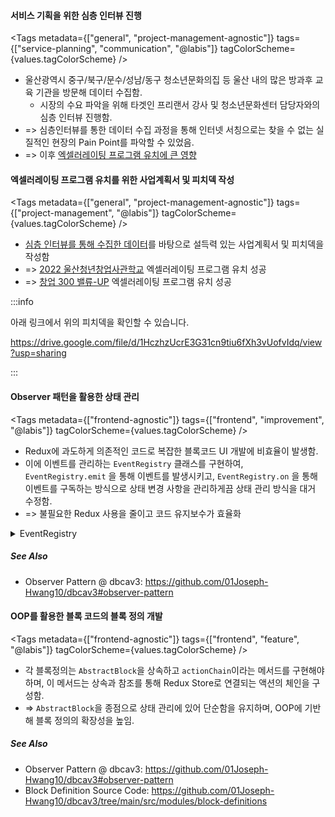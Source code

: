 
#### 서비스 기획을 위한 심층 인터뷰 진행

<Tags
  metadata={["general", "project-management-agnostic"]}
  tags={["service-planning", "communication", "@labis"]}
  tagColorScheme={values.tagColorScheme}
/>

- 울산광역시 중구/북구/문수/성남/동구 청소년문화의집 등 울산 내의 많은 방과후 교육 기관을 방문해 데이터 수집함.
  - 시장의 수요 파악을 위해 타겟인 프리랜서 강사 및 청소년문화센터 담당자와의 심층 인터뷰 진행함.
- => 심층인터뷰를 통한 데이터 수집 과정을 통해 인터넷 서칭으로는 찾을 수 없는 실질적인 현장의 Pain Point를 파악할 수 있었음.
- => 이후 [엑셀러레이팅 프로그램 유치에 큰 영향](#엑셀러레이팅-프로그램-유치를-위한-사업계획서-및-피치덱-작성)

#### 엑셀러레이팅 프로그램 유치를 위한 사업계획서 및 피치덱 작성

<Tags
  metadata={["general", "project-management-agnostic"]}
  tags={["project-management", "@labis"]}
  tagColorScheme={values.tagColorScheme}
/>

- [심층 인터뷰를 통해 수집한 데이터](#서비스-기획을-위한-심층-인터뷰-진행)를 바탕으로 설득력 있는 사업계획서 및 피치덱을 작성함
- => [2022 울산청년창업사관학교](https://start.kosmes.or.kr/yh_mai001_001.do) 엑셀러레이팅 프로그램 유치 성공
- => [창업 300 밸류-UP](http://www.u300.kr/) 엑셀러레이팅 프로그램 유치 성공

:::info

아래 링크에서 위의 피치덱을 확인할 수 있습니다.

https://drive.google.com/file/d/1HczhzUcrE3G31cn9tiu6fXh3vUofvIdq/view?usp=sharing

:::

#### Observer 패턴을 활용한 상태 관리

<Tags
  metadata={["frontend-agnostic"]}
  tags={["frontend", "improvement", "@labis"]}
  tagColorScheme={values.tagColorScheme}
/>

- Redux에 과도하게 의존적인 코드로 복잡한 블록코드 UI 개발에 비효율이 발생함.
- 이에 이벤트를 관리하는 `EventRegistry` 클래스를 구현하여, `EventRegistry.emit` 을 통해 이벤트를 발생시키고, `EventRegistry.on` 을 통해 이벤트를 구독하는 방식으로 상태 변경 사항을 관리하게끔 상태 관리 방식을 대거 수정함.
- => 불필요한 Redux 사용을 줄이고 코드 유지보수가 효율화

<details>
<summary>EventRegistry</summary>
<div markdown="1">

```ts
class _EventRegistry {
  private events: Record<string, Event<any>> = {};

  public on<T = any>(eventName: string, callback: Event<T>): string {
    this.events[eventName] = callback;
    return eventName;
  }

  public remove(eventName: string) {
    delete this.events[eventName];
  }

  public removeAll() {
    this.events = {};
  }

  public emit<T = any>(eventName: string, data?: T, strict?: boolean) {
    const event = this.events[eventName];
    if (event) {
      event(data);
      return;
    }
    if (strict) {
      handleError(`Event ${eventName} not found`);
    }
  }
}
```

</div>
</details>

##### See Also

- Observer Pattern @ dbcav3: https://github.com/01Joseph-Hwang10/dbcav3#observer-pattern

#### OOP를 활용한 블록 코드의 블록 정의 개발

<Tags
  metadata={["frontend-agnostic"]}
  tags={["frontend", "feature", "@labis"]}
  tagColorScheme={values.tagColorScheme}
/>

- 각 블록정의는 `AbstractBlock`을 상속하고 `actionChain`이라는 메서드를 구현해야하며, 이 메서드는 상속과 참조를 통해 Redux Store로 연결되는 액션의 체인을 구성함.
- => `AbstractBlock`을 종점으로 상태 관리에 있어 단순함을 유지하며, OOP에 기반해 블록 정의의 확장성을 높임.

##### See Also

- Observer Pattern @ dbcav3: https://github.com/01Joseph-Hwang10/dbcav3#observer-pattern
- Block Definition Source Code: https://github.com/01Joseph-Hwang10/dbcav3/tree/main/src/modules/block-definitions
